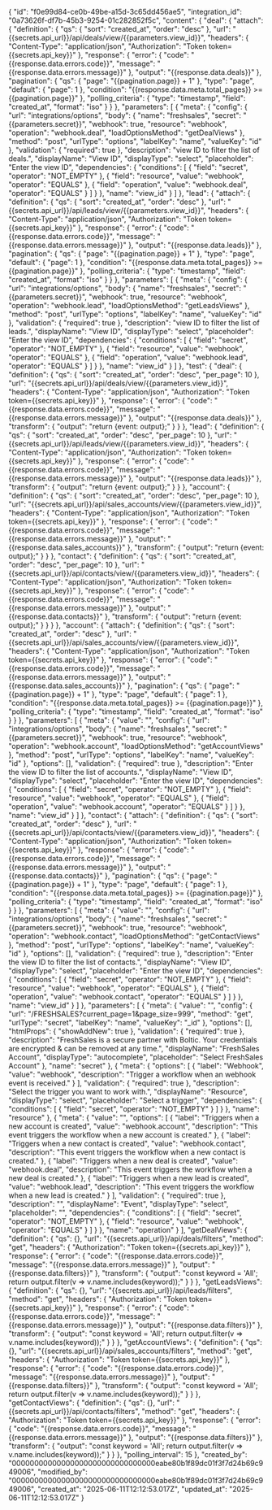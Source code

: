 {
    "id": "f0e99d84-ce0b-49be-a15d-3c65dd456ae5",
    "integration_id": "0a73626f-df7b-45b3-9254-01c282852f5c",
    "content": {
        "deal": {
            "attach": {
                "definition": {
                    "qs": {
                        "sort": "created_at",
                        "order": "desc"
                    },
                    "url": "{{secrets.api_url}}/api/deals/view/{{parameters.view_id}}",
                    "headers": {
                        "Content-Type": "application/json",
                        "Authorization": "Token token={{secrets.api_key}}"
                    },
                    "response": {
                        "error": {
                            "code": "{{response.data.errors.code}}",
                            "message": "{{response.data.errors.message}}"
                        },
                        "output": "{{response.data.deals}}"
                    },
                    "pagination": {
                        "qs": {
                            "page": "{{pagination.page}} + 1"
                        },
                        "type": "page",
                        "default": {
                            "page": 1
                        },
                        "condition": "{{response.data.meta.total_pages}} >= {{pagination.page}}"
                    },
                    "polling_criteria": {
                        "type": "timestamp",
                        "field": "created_at",
                        "format": "iso"
                    }
                }
            },
            "parameters": [
                {
                    "meta": {
                        "config": {
                            "url": "integrations/options",
                            "body": {
                                "name": "freshsales",
                                "secret": "{{parameters.secret}}",
                                "webhook": true,
                                "resource": "webhook",
                                "operation": "webhook.deal",
                                "loadOptionsMethod": "getDealViews"
                            },
                            "method": "post",
                            "urlType": "options",
                            "labelKey": "name",
                            "valueKey": "id"
                        },
                        "validation": {
                            "required": true
                        },
                        "description": "view ID to filter the list of deals.",
                        "displayName": "View ID",
                        "displayType": "select",
                        "placeholder": "Enter the view ID",
                        "dependencies": {
                            "conditions": [
                                {
                                    "field": "secret",
                                    "operator": "NOT_EMPTY"
                                },
                                {
                                    "field": "resource",
                                    "value": "webhook",
                                    "operator": "EQUALS"
                                },
                                {
                                    "field": "operation",
                                    "value": "webhook.deal",
                                    "operator": "EQUALS"
                                }
                            ]
                        }
                    },
                    "name": "view_id"
                }
            ]
        },
        "lead": {
            "attach": {
                "definition": {
                    "qs": {
                        "sort": "created_at",
                        "order": "desc"
                    },
                    "url": "{{secrets.api_url}}/api/leads/view/{{parameters.view_id}}",
                    "headers": {
                        "Content-Type": "application/json",
                        "Authorization": "Token token={{secrets.api_key}}"
                    },
                    "response": {
                        "error": {
                            "code": "{{response.data.errors.code}}",
                            "message": "{{response.data.errors.message}}"
                        },
                        "output": "{{response.data.leads}}"
                    },
                    "pagination": {
                        "qs": {
                            "page": "{{pagination.page}} + 1"
                        },
                        "type": "page",
                        "default": {
                            "page": 1
                        },
                        "condition": "{{response.data.meta.total_pages}} >= {{pagination.page}}"
                    },
                    "polling_criteria": {
                        "type": "timestamp",
                        "field": "created_at",
                        "format": "iso"
                    }
                }
            },
            "parameters": [
                {
                    "meta": {
                        "config": {
                            "url": "integrations/options",
                            "body": {
                                "name": "freshsales",
                                "secret": "{{parameters.secret}}",
                                "webhook": true,
                                "resource": "webhook",
                                "operation": "webhook.lead",
                                "loadOptionsMethod": "getLeadsViews"
                            },
                            "method": "post",
                            "urlType": "options",
                            "labelKey": "name",
                            "valueKey": "id"
                        },
                        "validation": {
                            "required": true
                        },
                        "description": "view ID to filter the list of leads.",
                        "displayName": "View ID",
                        "displayType": "select",
                        "placeholder": "Enter the view ID",
                        "dependencies": {
                            "conditions": [
                                {
                                    "field": "secret",
                                    "operator": "NOT_EMPTY"
                                },
                                {
                                    "field": "resource",
                                    "value": "webhook",
                                    "operator": "EQUALS"
                                },
                                {
                                    "field": "operation",
                                    "value": "webhook.lead",
                                    "operator": "EQUALS"
                                }
                            ]
                        }
                    },
                    "name": "view_id"
                }
            ]
        },
        "test": {
            "deal": {
                "definition": {
                    "qs": {
                        "sort": "created_at",
                        "order": "desc",
                        "per_page": 10
                    },
                    "url": "{{secrets.api_url}}/api/deals/view/{{parameters.view_id}}",
                    "headers": {
                        "Content-Type": "application/json",
                        "Authorization": "Token token={{secrets.api_key}}"
                    },
                    "response": {
                        "error": {
                            "code": "{{response.data.errors.code}}",
                            "message": "{{response.data.errors.message}}"
                        },
                        "output": "{{response.data.deals}}"
                    },
                    "transform": {
                        "output": "return {event: output};"
                    }
                }
            },
            "lead": {
                "definition": {
                    "qs": {
                        "sort": "created_at",
                        "order": "desc",
                        "per_page": 10
                    },
                    "url": "{{secrets.api_url}}/api/leads/view/{{parameters.view_id}}",
                    "headers": {
                        "Content-Type": "application/json",
                        "Authorization": "Token token={{secrets.api_key}}"
                    },
                    "response": {
                        "error": {
                            "code": "{{response.data.errors.code}}",
                            "message": "{{response.data.errors.message}}"
                        },
                        "output": "{{response.data.leads}}"
                    },
                    "transform": {
                        "output": "return {event: output};"
                    }
                }
            },
            "account": {
                "definition": {
                    "qs": {
                        "sort": "created_at",
                        "order": "desc",
                        "per_page": 10
                    },
                    "url": "{{secrets.api_url}}/api/sales_accounts/view/{{parameters.view_id}}",
                    "headers": {
                        "Content-Type": "application/json",
                        "Authorization": "Token token={{secrets.api_key}}"
                    },
                    "response": {
                        "error": {
                            "code": "{{response.data.errors.code}}",
                            "message": "{{response.data.errors.message}}"
                        },
                        "output": "{{response.data.sales_accounts}}"
                    },
                    "transform": {
                        "output": "return {event: output};"
                    }
                }
            },
            "contact": {
                "definition": {
                    "qs": {
                        "sort": "created_at",
                        "order": "desc",
                        "per_page": 10
                    },
                    "url": "{{secrets.api_url}}/api/contacts/view/{{parameters.view_id}}",
                    "headers": {
                        "Content-Type": "application/json",
                        "Authorization": "Token token={{secrets.api_key}}"
                    },
                    "response": {
                        "error": {
                            "code": "{{response.data.errors.code}}",
                            "message": "{{response.data.errors.message}}"
                        },
                        "output": "{{response.data.contacts}}"
                    },
                    "transform": {
                        "output": "return {event: output};"
                    }
                }
            }
        },
        "account": {
            "attach": {
                "definition": {
                    "qs": {
                        "sort": "created_at",
                        "order": "desc"
                    },
                    "url": "{{secrets.api_url}}/api/sales_accounts/view/{{parameters.view_id}}",
                    "headers": {
                        "Content-Type": "application/json",
                        "Authorization": "Token token={{secrets.api_key}}"
                    },
                    "response": {
                        "error": {
                            "code": "{{response.data.errors.code}}",
                            "message": "{{response.data.errors.message}}"
                        },
                        "output": "{{response.data.sales_accounts}}"
                    },
                    "pagination": {
                        "qs": {
                            "page": "{{pagination.page}} + 1"
                        },
                        "type": "page",
                        "default": {
                            "page": 1
                        },
                        "condition": "{{response.data.meta.total_pages}} >= {{pagination.page}}"
                    },
                    "polling_criteria": {
                        "type": "timestamp",
                        "field": "created_at",
                        "format": "iso"
                    }
                }
            },
            "parameters": [
                {
                    "meta": {
                        "value": "",
                        "config": {
                            "url": "integrations/options",
                            "body": {
                                "name": "freshsales",
                                "secret": "{{parameters.secret}}",
                                "webhook": true,
                                "resource": "webhook",
                                "operation": "webhook.account",
                                "loadOptionsMethod": "getAccountViews"
                            },
                            "method": "post",
                            "urlType": "options",
                            "labelKey": "name",
                            "valueKey": "id"
                        },
                        "options": [],
                        "validation": {
                            "required": true
                        },
                        "description": "Enter the view ID to filter the list of accounts.",
                        "displayName": "View ID",
                        "displayType": "select",
                        "placeholder": "Enter the view ID",
                        "dependencies": {
                            "conditions": [
                                {
                                    "field": "secret",
                                    "operator": "NOT_EMPTY"
                                },
                                {
                                    "field": "resource",
                                    "value": "webhook",
                                    "operator": "EQUALS"
                                },
                                {
                                    "field": "operation",
                                    "value": "webhook.account",
                                    "operator": "EQUALS"
                                }
                            ]
                        }
                    },
                    "name": "view_id"
                }
            ]
        },
        "contact": {
            "attach": {
                "definition": {
                    "qs": {
                        "sort": "created_at",
                        "order": "desc"
                    },
                    "url": "{{secrets.api_url}}/api/contacts/view/{{parameters.view_id}}",
                    "headers": {
                        "Content-Type": "application/json",
                        "Authorization": "Token token={{secrets.api_key}}"
                    },
                    "response": {
                        "error": {
                            "code": "{{response.data.errors.code}}",
                            "message": "{{response.data.errors.message}}"
                        },
                        "output": "{{response.data.contacts}}"
                    },
                    "pagination": {
                        "qs": {
                            "page": "{{pagination.page}} + 1"
                        },
                        "type": "page",
                        "default": {
                            "page": 1
                        },
                        "condition": "{{response.data.meta.total_pages}} >= {{pagination.page}}"
                    },
                    "polling_criteria": {
                        "type": "timestamp",
                        "field": "created_at",
                        "format": "iso"
                    }
                }
            },
            "parameters": [
                {
                    "meta": {
                        "value": "",
                        "config": {
                            "url": "integrations/options",
                            "body": {
                                "name": "freshsales",
                                "secret": "{{parameters.secret}}",
                                "webhook": true,
                                "resource": "webhook",
                                "operation": "webhook.contact",
                                "loadOptionsMethod": "getContactViews"
                            },
                            "method": "post",
                            "urlType": "options",
                            "labelKey": "name",
                            "valueKey": "id"
                        },
                        "options": [],
                        "validation": {
                            "required": true
                        },
                        "description": "Enter the view ID to filter the list of contacts.",
                        "displayName": "View ID",
                        "displayType": "select",
                        "placeholder": "Enter the view ID",
                        "dependencies": {
                            "conditions": [
                                {
                                    "field": "secret",
                                    "operator": "NOT_EMPTY"
                                },
                                {
                                    "field": "resource",
                                    "value": "webhook",
                                    "operator": "EQUALS"
                                },
                                {
                                    "field": "operation",
                                    "value": "webhook.contact",
                                    "operator": "EQUALS"
                                }
                            ]
                        }
                    },
                    "name": "view_id"
                }
            ]
        },
        "parameters": [
            {
                "meta": {
                    "value": "",
                    "config": {
                        "url": "/FRESHSALES?current_page=1&page_size=999",
                        "method": "get",
                        "urlType": "secret",
                        "labelKey": "name",
                        "valueKey": "_id"
                    },
                    "options": [],
                    "htmlProps": {
                        "showAddNew": true
                    },
                    "validation": {
                        "required": true
                    },
                    "description": "FreshSales is a secure partner with Boltic. Your credentials are encrypted & can be removed at any time.",
                    "displayName": "FreshSales Account",
                    "displayType": "autocomplete",
                    "placeholder": "Select FreshSales Account"
                },
                "name": "secret"
            },
            {
                "meta": {
                    "options": [
                        {
                            "label": "Webhook",
                            "value": "webhook",
                            "description": "Trigger a workflow when an webhook event is received."
                        }
                    ],
                    "validation": {
                        "required": true
                    },
                    "description": "Select the trigger you want to work with.",
                    "displayName": "Resource",
                    "displayType": "select",
                    "placeholder": "Select a trigger",
                    "dependencies": {
                        "conditions": [
                            {
                                "field": "secret",
                                "operator": "NOT_EMPTY"
                            }
                        ]
                    }
                },
                "name": "resource"
            },
            {
                "meta": {
                    "value": "",
                    "options": [
                        {
                            "label": "Triggers when a new account is created",
                            "value": "webhook.account",
                            "description": "This event triggers the workflow when a new account is created."
                        },
                        {
                            "label": "Triggers when a new contact is created",
                            "value": "webhook.contact",
                            "description": "This event triggers the workflow when a new contact is created."
                        },
                        {
                            "label": "Triggers when a new deal is created",
                            "value": "webhook.deal",
                            "description": "This event triggers the workflow when a new deal is created."
                        },
                        {
                            "label": "Triggers when a new lead is created",
                            "value": "webhook.lead",
                            "description": "This event triggers the workflow when a new lead is created."
                        }
                    ],
                    "validation": {
                        "required": true
                    },
                    "description": "",
                    "displayName": "Event",
                    "displayType": "select",
                    "placeholder": "",
                    "dependencies": {
                        "conditions": [
                            {
                                "field": "secret",
                                "operator": "NOT_EMPTY"
                            },
                            {
                                "field": "resource",
                                "value": "webhook",
                                "operator": "EQUALS"
                            }
                        ]
                    }
                },
                "name": "operation"
            }
        ],
        "getDealViews": {
            "definition": {
                "qs": {},
                "url": "{{secrets.api_url}}/api/deals/filters",
                "method": "get",
                "headers": {
                    "Authorization": "Token token={{secrets.api_key}}"
                },
                "response": {
                    "error": {
                        "code": "{{response.data.errors.code}}",
                        "message": "{{response.data.errors.message}}"
                    },
                    "output": "{{response.data.filters}}"
                },
                "transform": {
                    "output": "const keyword = 'All'; return output.filter(v => v.name.includes(keyword));"
                }
            }
        },
        "getLeadsViews": {
            "definition": {
                "qs": {},
                "url": "{{secrets.api_url}}/api/leads/filters",
                "method": "get",
                "headers": {
                    "Authorization": "Token token={{secrets.api_key}}"
                },
                "response": {
                    "error": {
                        "code": "{{response.data.errors.code}}",
                        "message": "{{response.data.errors.message}}"
                    },
                    "output": "{{response.data.filters}}"
                },
                "transform": {
                    "output": "const keyword = 'All'; return output.filter(v => v.name.includes(keyword));"
                }
            }
        },
        "getAccountViews": {
            "definition": {
                "qs": {},
                "url": "{{secrets.api_url}}/api/sales_accounts/filters",
                "method": "get",
                "headers": {
                    "Authorization": "Token token={{secrets.api_key}}"
                },
                "response": {
                    "error": {
                        "code": "{{response.data.errors.code}}",
                        "message": "{{response.data.errors.message}}"
                    },
                    "output": "{{response.data.filters}}"
                },
                "transform": {
                    "output": "const keyword = 'All'; return output.filter(v => v.name.includes(keyword));"
                }
            }
        },
        "getContactViews": {
            "definition": {
                "qs": {},
                "url": "{{secrets.api_url}}/api/contacts/filters",
                "method": "get",
                "headers": {
                    "Authorization": "Token token={{secrets.api_key}}"
                },
                "response": {
                    "error": {
                        "code": "{{response.data.errors.code}}",
                        "message": "{{response.data.errors.message}}"
                    },
                    "output": "{{response.data.filters}}"
                },
                "transform": {
                    "output": "const keyword = 'All'; return output.filter(v => v.name.includes(keyword));"
                }
            }
        },
        "polling_interval": 15
    },
    "created_by": "00000000000000000000000000000000eabe80b1f89dc01f3f7d24b69c949006",
    "modified_by": "00000000000000000000000000000000eabe80b1f89dc01f3f7d24b69c949006",
    "created_at": "2025-06-11T12:12:53.017Z",
    "updated_at": "2025-06-11T12:12:53.017Z"
}